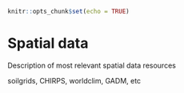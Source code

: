 ```r
knitr::opts_chunk$set(echo = TRUE)
```

# Spatial data

Description of most relevant spatial data resources 

soilgrids, CHIRPS, worldclim, GADM, etc



